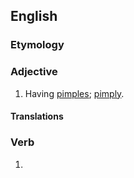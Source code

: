==English==

===Etymology===
{{suffix|en|pimple|ed}}

===Adjective===
{{en-adj}}

# Having [[pimple]]s; [[pimply]].


====Translations====

{{trans-top|having pimples }}
{{trans-mid}}
{{trans-bottom}}

===Verb===
{{head|en|verb form}}

# {{en-past of|pimple}}